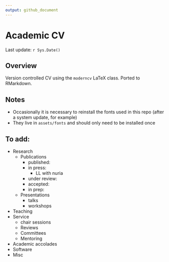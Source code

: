 ```yaml
---
output: github_document
---
```


# Academic CV

Last update: `r Sys.Date()`

## Overview

Version controlled CV using the `moderncv` LaTeX class. 
Ported to RMarkdown. 

## Notes

- Occasionally it is necessary to reinstall the fonts used in this repo (after a system update, for example)
- They live in `assets/fonts` and should only need to be installed once 

## To add:

- Research
  - Publications
    - published: 
    - in press: 
      - LL with nuria
    - under review: 
    - accepted: 
    - in prep: 
  - Presentations
    - talks
    - workshops
- Teaching
- Service
  - chair sessions
  - Reviews
  - Committees
  - Mentoring
- Academic accolades
- Software
- Misc

